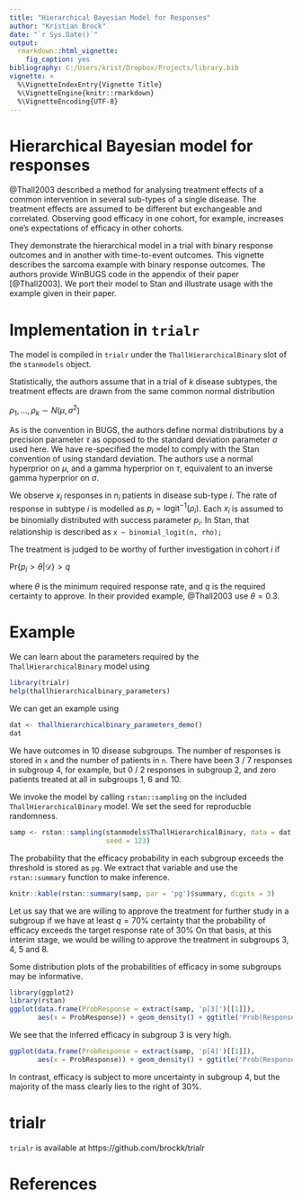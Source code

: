 ```yaml
---
title: "Hierarchical Bayesian Model for Responses"
author: "Kristian Brock"
date: "`r Sys.Date()`"
output: 
  rmarkdown::html_vignette:
    fig_caption: yes
bibliography: C:/Users/krist/Dropbox/Projects/library.bib
vignette: >
  %\VignetteIndexEntry{Vignette Title}
  %\VignetteEngine{knitr::rmarkdown}
  %\VignetteEncoding{UTF-8}
---
```


# Hierarchical Bayesian model for responses
@Thall2003 described a method for analysing treatment effects of a common intervention in several sub-types of a single disease.
The treatment effects are assumed to be different but exchangeable and correlated.
Observing good efficacy in one cohort, for example, increases one's expectations of efficacy in other cohorts.

They demonstrate the hierarchical model in a trial with binary response outcomes and in another with time-to-event outcomes.
This vignette describes the sarcoma example with binary response outcomes.
The authors provide WinBUGS code in the appendix of their paper [@Thall2003].
We port their model to Stan and illustrate usage with the example given in their paper.


# Implementation in `trialr`
The model is compiled in `trialr` under the `ThallHierarchicalBinary` slot of the `stanmodels` object.

Statistically, the authors assume that in a trial of $k$ disease subtypes, the treatment effects are drawn from the same common normal distribution

$\rho_1, ..., \rho_k \sim N(\mu, \sigma^2)$

As is the convention in BUGS, the authors define normal distributions by a precision parameter $\tau$ as opposed to the standard deviation parameter $\sigma$ used here.
We have re-specified the model to comply with the Stan convention of using standard deviation.
The authors use a normal hyperprior on $\mu$, and a gamma hyperprior on $\tau$, equivalent to an inverse gamma hyperprior on $\sigma$.

We observe $x_i$ responses in $n_i$ patients in disease sub-type $i$.
The rate of response in subtype $i$ is modelled as $p_i = \text{logit}^{-1}(\rho_i)$.
Each $x_i$ is assumed to be binomially distributed with success parameter $p_i$.
In Stan, that relationship is described as
`x ~ binomial_logit(n, rho);`

The treatment is judged to be worthy of further investigation in cohort $i$ if

$\text{Pr}\left\{ p_i > \theta | \mathcal{D} \right\} > q$

where $\theta$ is the minimum required response rate, and $q$ is the required certainty to approve.
In their provided example, @Thall2003 use $\theta = 0.3$.

# Example
We can learn about the parameters required by the `ThallHierarchicalBinary` model using
```r
library(trialr)
help(thallhierarchicalbinary_parameters)
```

We can get an example using
```r
dat <- thallhierarchicalbinary_parameters_demo()
dat
```

We have outcomes in 10 disease subgroups.
The number of responses is stored in `x` and the number of patients in `n`.
There have been 3 / 7 responses in subgroup 4, for example, but 0 / 2 responses in subgroup 2, and zero patients treated at all in subgroups 1, 6 and 10.

We invoke the model by calling `rstan::sampling` on the included `ThallHierarchicalBinary` model.
We set the seed for reproducble randomness.
```r
samp <- rstan::sampling(stanmodels$ThallHierarchicalBinary, data = dat, 
                        seed = 123)
```

The probability that the efficacy probability in each subgroup exceeds the threshold is stored as `pg`.
We extract that variable and use the `rstan::summary` function to make inference.

```r
knitr::kable(rstan::summary(samp, par = 'pg')$summary, digits = 3)
```

Let us say that we are willing to approve the treatment for further study in a subgroup if we have at least $q = 70$% certainty that the probability of efficacy exceeds the target response rate of 30%
On that basis, at this interim stage, we would be willing to approve the treatment in subgroups 3, 4, 5 and 8.

Some distribution plots of the probabilities of efficacy in some subgroups may be informative.

```r
library(ggplot2)
library(rstan)
ggplot(data.frame(ProbResponse = extract(samp, 'p[3]')[[1]]),
       aes(x = ProbResponse)) + geom_density() + ggtitle('Prob(Response | D) in Sub-group 3')
```

We see that the inferred efficacy in subgroup 3 is very high.

```r
ggplot(data.frame(ProbResponse = extract(samp, 'p[4]')[[1]]),
       aes(x = ProbResponse)) + geom_density() + ggtitle('Prob(Response | D) in Sub-group 4')
```

In contrast, efficacy is subject to more uncertainty in subgroup 4, but the majority of the mass clearly lies to the right of 30%.

# trialr
`trialr` is available at https://github.com/brockk/trialr



# References
